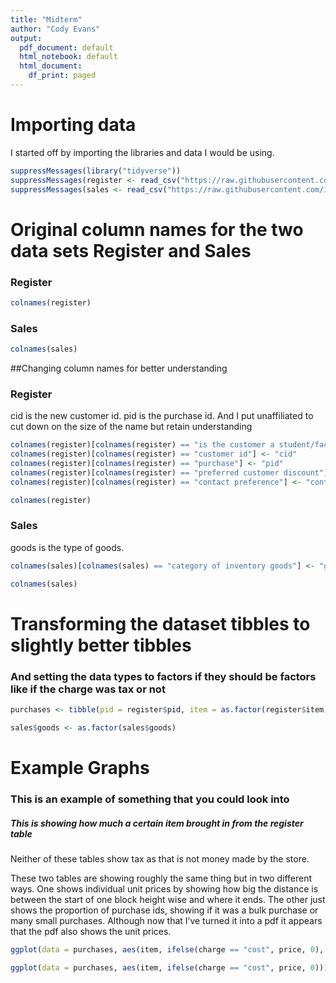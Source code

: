 ---
title: "Midterm"
author: "Cody Evans"
output:
  pdf_document: default
  html_notebook: default
  html_document:
    df_print: paged
---

# Importing data

I started off by importing the libraries and data I would be using.

```{r}
suppressMessages(library("tidyverse"))
suppressMessages(register <- read_csv("https://raw.githubusercontent.com/introdsci/midterm-bookstore-CodeMastr3/master/register.csv"))
suppressMessages(sales <- read_csv("https://raw.githubusercontent.com/introdsci/midterm-bookstore-CodeMastr3/master/sales.csv"))
```

# Original column names for the two data sets Register and Sales

### Register

```{r}
colnames(register)
```

### Sales

```{r}
colnames(sales)
```

##Changing column names for better understanding

### Register

cid is the new customer id. pid is the purchase id. And I put unaffiliated to cut down on the size of the name but retain understanding

```{r}
colnames(register)[colnames(register) == "is the customer a student/faculty/staff (0) or unaffiliated (1)"] <- "unaffiliated"
colnames(register)[colnames(register) == "customer id"] <- "cid"
colnames(register)[colnames(register) == "purchase"] <- "pid"
colnames(register)[colnames(register) == "preferred customer discount"] <- "discount"
colnames(register)[colnames(register) == "contact preference"] <- "contact"

colnames(register)
```

### Sales

goods is the type of goods.

```{r}
colnames(sales)[colnames(sales) == "category of inventory goods"] <- "goods"

colnames(sales)
```

# Transforming the dataset tibbles to slightly better tibbles

### And setting the data types to factors if they should be factors like if the charge was tax or not

```{r}
purchases <- tibble(pid = register$pid, item = as.factor(register$item), charge = as.factor(register$charge), price = register$price, unaffiliated = as.factor(register$unaffiliated), cid = register$cid, receipt = as.factor(register$receipt), contact = as.factor(register$contact), newsletter = as.factor(register$newsletter), sales = as.factor(register$sales), discount = as.factor(register$discount))

sales$goods <- as.factor(sales$goods)
```

# Example Graphs

### This is an example of something that you could look into

##### This is showing how much a certain item brought in from the register table

Neither of these tables show tax as that is not money made by the store.

These two tables are showing roughly the same thing but in two different ways. One shows individual unit prices by showing how big the distance is between the start of one block height wise and where it ends. The other just shows the proportion of purchase ids, showing if it was a bulk purchase or many small purchases. Although now that I've turned it into a pdf it appears that the pdf also shows the unit prices.

```{r fig.height=6, fig.width=8}

ggplot(data = purchases, aes(item, ifelse(charge == "cost", price, 0), color = factor(pid))) + geom_col() + ggtitle("Income\n by Item Number") + ylab("Money Earned") + xlab("Item Number") + labs(color = "Purchase ID")

ggplot(data = purchases, aes(item, ifelse(charge == "cost", price, 0))) + geom_col(fill = factor(purchases$pid)) + ggtitle("Income\n by Item Number") + ylab("Money Earned") + xlab("Item Number")


```

